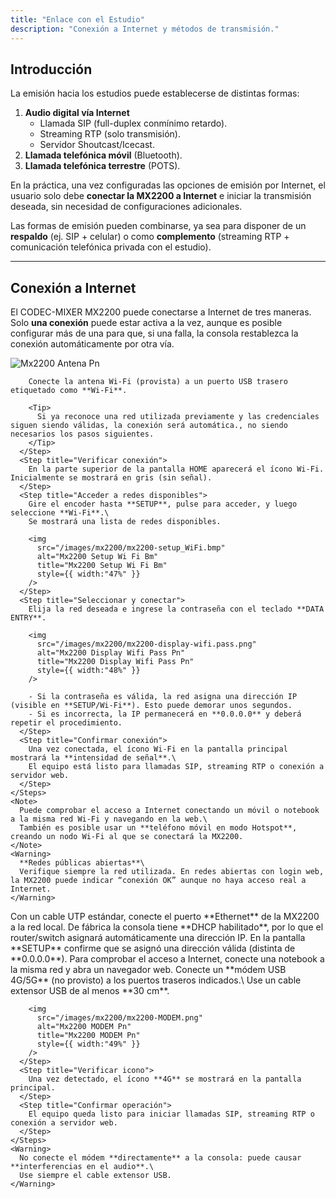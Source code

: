```yaml
---
title: "Enlace con el Estudio"
description: "Conexión a Internet y métodos de transmisión."
---
```


## Introducción

La emisión hacia los estudios puede establecerse de distintas formas:

1. **Audio digital vía Internet**
   - Llamada SIP (full-duplex conmínimo retardo).
   - Streaming RTP (solo transmisión).
   - Servidor Shoutcast/Icecast.
2. **Llamada telefónica móvil** (Bluetooth).
3. **Llamada telefónica terrestre** (POTS).

En la práctica, una vez configuradas las opciones de emisión por Internet, el usuario solo debe **conectar la MX2200 a Internet** e iniciar la transmisión deseada, sin necesidad de configuraciones adicionales.

Las formas de emisión pueden combinarse, ya sea para disponer de un **respaldo** (ej. SIP \+ celular) o como **complemento** (streaming RTP \+ comunicación telefónica privada con el estudio).

---

## Conexión a Internet

El CODEC-MIXER MX2200 puede conectarse a Internet de tres maneras. Solo **una conexión** puede estar activa a la vez, aunque es posible configurar más de una para que, si una falla, la consola restablezca la conexión automáticamente por otra vía.

<Tabs>
  <Tab title="Conexión Wi-Fi">
    <Steps>
      <Step title="Conectar antena">
        <img
          src="/images/mx2200/mx2200-antena.png"
          alt="Mx2200 Antena Pn"
          title="Mx2200 Antena Pn"
          style={{ width:"15%" }}
        />

        Conecte la antena Wi-Fi (provista) a un puerto USB trasero etiquetado como **Wi-Fi**.

        <Tip>
          Si ya reconoce una red utilizada previamente y las credenciales siguen siendo válidas, la conexión será automática., no siendo necesarios los pasos siguientes.
        </Tip>
      </Step>
      <Step title="Verificar conexión">
        En la parte superior de la pantalla HOME aparecerá el ícono Wi-Fi. Inicialmente se mostrará en gris (sin señal).
      </Step>
      <Step title="Acceder a redes disponibles">
        Gire el encoder hasta **SETUP**, pulse para acceder, y luego seleccione **Wi-Fi**.\
        Se mostrará una lista de redes disponibles.

        <img
          src="/images/mx2200/mx2200-setup_WiFi.bmp"
          alt="Mx2200 Setup Wi Fi Bm"
          title="Mx2200 Setup Wi Fi Bm"
          style={{ width:"47%" }}
        />
      </Step>
      <Step title="Seleccionar y conectar">
        Elija la red deseada e ingrese la contraseña con el teclado **DATA ENTRY**.

        <img
          src="/images/mx2200/mx2200-display-wifi.pass.png"
          alt="Mx2200 Display Wifi Pass Pn"
          title="Mx2200 Display Wifi Pass Pn"
          style={{ width:"48%" }}
        />

        - Si la contraseña es válida, la red asigna una dirección IP (visible en **SETUP/Wi-Fi**). Esto puede demorar unos segundos.
        - Si es incorrecta, la IP permanecerá en **0.0.0.0** y deberá repetir el procedimiento.
      </Step>
      <Step title="Confirmar conexión">
        Una vez conectada, el ícono Wi-Fi en la pantalla principal mostrará la **intensidad de señal**.\
        El equipo está listo para llamadas SIP, streaming RTP o conexión a servidor web.
      </Step>
    </Steps>
    <Note>
      Puede comprobar el acceso a Internet conectando un móvil o notebook a la misma red Wi-Fi y navegando en la web.\
      También es posible usar un **teléfono móvil en modo Hotspot**, creando un nodo Wi-Fi al que se conectará la MX2200.
    </Note>
    <Warning>
      **Redes públicas abiertas**\
      Verifique siempre la red utilizada. En redes abiertas con login web, la MX2200 puede indicar “conexión OK” aunque no haya acceso real a Internet.
    </Warning>
  </Tab>
  <Tab title="Conexión Ethernet">
    <Steps>
      <Step title="Conectar cable">
        Con un cable UTP estándar, conecte el puerto **Ethernet** de la MX2200 a la red local.
      </Step>
      <Step title="Asignación de IP">
        De fábrica la consola tiene **DHCP habilitado**, por lo que el router/switch asignará automáticamente una dirección IP.
      </Step>
      <Step title="Verificar IP">
        En la pantalla **SETUP** confirme que se asignó una dirección válida (distinta de **0.0.0.0**).
      </Step>
    </Steps>
    <Note>
      Para comprobar el acceso a Internet, conecte una notebook a la misma red y abra un navegador web.
    </Note>
  </Tab>
  <Tab title="Conexión 4G/5G">
    <Steps>
      <Step title="Conectar módem USB">
        Conecte un **módem USB 4G/5G** (no provisto) a los puertos traseros indicados.\
        Use un cable extensor USB de al menos **30 cm**.

        <img
          src="/images/mx2200/mx2200-MODEM.png"
          alt="Mx2200 MODEM Pn"
          title="Mx2200 MODEM Pn"
          style={{ width:"49%" }}
        />
      </Step>
      <Step title="Verificar icono">
        Una vez detectado, el ícono **4G** se mostrará en la pantalla principal.
      </Step>
      <Step title="Confirmar operación">
        El equipo queda listo para iniciar llamadas SIP, streaming RTP o conexión a servidor web.
      </Step>
    </Steps>
    <Warning>
      No conecte el módem **directamente** a la consola: puede causar **interferencias en el audio**.\
      Use siempre el cable extensor USB.
    </Warning>
  </Tab>
</Tabs>